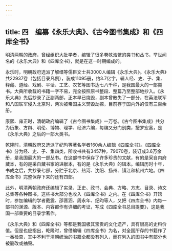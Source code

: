```yaml
---
---
---
```

title: 四　编纂《永乐大典》、《古今图书集成》和《四库全书》
---




明清两朝的政府，曾经组织大批学者，编辑了很多卷帙浩繁的类书和丛书，举世闻名的《永乐大典》和《四库全书》，就是在这一时期编成的。

永乐时，明朝政府选派了解缙等儒臣文士共3000人编辑《永乐大典》。《永乐大典》共22937卷（包括目录凡例），装成11095册，约3.7亿字，辑人经、史、子、集、释藏、道经、戏剧、平话、工艺、农艺等图书达七八千种，是我国最大的一部类书。大典所收载的书籍一字不易，完全按照原书整段、整篇乃至整部地抄入。《永乐大典》先后抄录了正副两部，正本早已烧毁，副本曾散失了一部分，在英法联军和八国联军侵入北京时，两次被帝国主义焚毁劫掠，目前存于国内外的仅有三百余册。

康熙、雍正时，清朝政府编辑了《古今图书集成》一万卷。《古今图书集成》共分为历象、方舆、明伦、博物、理学、经济六编，每编又分门别类，搜罗宏富，是《永乐大典》之后的一部大类书。

乾隆时，清朝政府又选派了纪昀等著名学者160余人编辑《四库全书》。《四库全书》分为经、史、子、集四类，所收书共有3457种，79070卷，装订成3.6万余册，是我国最大的一部丛书。在这部书中保存了许多珍贵的文献，有的是采自内府藏本，有的是采自藏书家的进献本，有的是《永乐大典》的辑本。编辑历时十年，书成之后，共抄录七部，分贮于北京、热河、沈阳、扬州、镇江和杭州六地。《四库全书》完整保存下来的还有四部。

此外，明清两朝政府还编辑了实录、正史、政书、会典、方略、方志、目录、诗文总集等各种图书，这些书大部分也收入《四库全书》之内。在《四库全书》开馆时，参加编辑的学者戴震、邵晋涵、周永年、纪昀等人，又把《四库全书》内每一部书的渊源、版本、内容都作有详细的考证，写成《四库全书总目提要》，这是我国一部重要的目录学著作。

《永乐大典》和《四库全书》等都是我国极其宝贵的文化遗产，具有很高的史料价值。但是也应指出，乾隆时，曾借编辑《四库全书》为名，对全国所存的书籍作了一番检查，其中不利于清朝统治的书籍全都没有列入，而在列入的图书中有部分也被删改或抽毁。